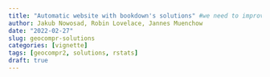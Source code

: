 ```yaml
---
title: "Automatic website with bookdown's solutions" #we need to improve the title!!
author: Jakub Nowosad, Robin Lovelace, Jannes Muenchow
date: "2022-02-27"
slug: geocompr-solutions
categories: [vignette]
tags: [geocompr2, solutions, rstats]
draft: true
---
```


##

##
